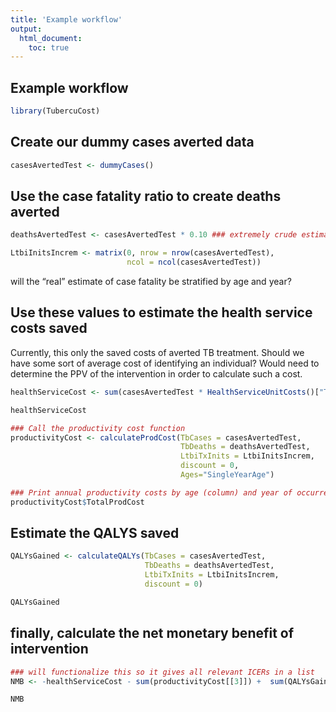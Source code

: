 ```yaml
---
title: 'Example workflow'
output:
  html_document:
    toc: true
---
```



## Example workflow 
```r
library(TubercuCost)
```

## Create our dummy cases averted data 
```r
casesAvertedTest <- dummyCases() 
```

## Use the case fatality ratio to create deaths averted 
```r
deathsAvertedTest <- casesAvertedTest * 0.10 ### extremely crude estimate 

LtbiInitsIncrem <- matrix(0, nrow = nrow(casesAvertedTest), 
                          ncol = ncol(casesAvertedTest))
```

will the "real" estimate of case fatality be stratified by age and year? 

## Use these values to estimate the health service costs saved 

Currently, this only the saved costs of averted TB treatment. Should we have some sort of average cost of identifying an individual? Would need to determine the PPV of the intervention in order to calculate such a cost. 

```r
healthServiceCost <- sum(casesAvertedTest * HealthServiceUnitCosts()["TBtx"])

healthServiceCost
```

```r
### Call the productivity cost function
productivityCost <- calculateProdCost(TbCases = casesAvertedTest,  
                                      TbDeaths = deathsAvertedTest, 
                                      LtbiTxInits = LtbiInitsIncrem,
                                      discount = 0, 
                                      Ages="SingleYearAge")

### Print annual productivity costs by age (column) and year of occurrence (row)
productivityCost$TotalProdCost
```
## Estimate the QALYS saved 
 
```r
QALYsGained <- calculateQALYs(TbCases = casesAvertedTest, 
                              TbDeaths = deathsAvertedTest, 
                              LtbiTxInits = LtbiInitsIncrem, 
                              discount = 0)

QALYsGained
```
 
## finally, calculate the net monetary benefit of intervention

```r

### will functionalize this so it gives all relevant ICERs in a list 
NMB <- -healthServiceCost - sum(productivityCost[[3]]) +  sum(QALYsGained$TotalQaly) * c(100000, 150000, 200000)

NMB 
```
 



